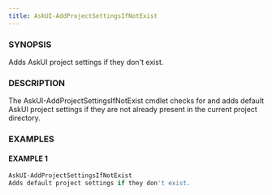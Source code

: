 ```yaml
---
title: AskUI-AddProjectSettingsIfNotExist
---
```



### SYNOPSIS

Adds AskUI project settings if they don't exist.

### DESCRIPTION

The AskUI-AddProjectSettingsIfNotExist cmdlet checks for and adds default AskUI project settings
if they are not already present in the current project directory.

### EXAMPLES

#### EXAMPLE 1

```powershell
AskUI-AddProjectSettingsIfNotExist
Adds default project settings if they don't exist.
```

